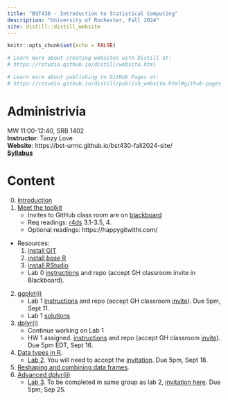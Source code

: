 ```yaml
---
title: "BST430 - Introduction to Statistical Computing"
description: "University of Rochester, Fall 2024"
site: distill::distill_website
---
```


```r
knitr::opts_chunk$set(echo = FALSE)

# Learn more about creating websites with Distill at:
# https://rstudio.github.io/distill/website.html

# Learn more about publishing to GitHub Pages at:
# https://rstudio.github.io/distill/publish_website.html#github-pages

```

# Administrivia

MW 11:00-12:40, SRB 1402
<br>
**Instructor**: Tanzy Love
<br>
**Website**: https://bst-urmc.github.io/bst430-fall2024-site/
<br>
[**Syllabus**](static/syllabus430-2024.pdf)

# Content

0. [Introduction](lecture/l00-intro.html)
1. [Meet the toolkit](lecture/l01-meet-toolkit.html)
    * Invites to GitHub class room are on [blackboard](https://learn.rochester.edu)
    * Req readings: [r4ds](https://r4ds.hadley.nz/) 3.1-3.5, 4. 
    * Optional readings: https://happygitwithr.com/
* Resources: 
    1. [install GIT](https://happygitwithr.com/install-git.html)
    2. [install *base* R](https://cran.r-project.org/)
    3. [install RStudio](https://www.rstudio.com/products/rstudio/download/#download)
    * Lab 0 [instructions](hw_lab_instruction/lab00-demonstration/lab00-hello-class.html) and repo (accept GH classroom invite in Blackboard).
2. [ggplot(i)](lecture/l02-ggplot2-i.html)
    * Lab 1 [instructions](hw_lab_instruction/lab01-hello-r/lab01-hello-r.html) and repo (accept GH classroom [invite](https://classroom.github.com/a/VJwscJG1)). Due 5pm, Sept 11.
    * Lab 1 [solutions](hw_lab_instruction/lab01-hello-r/lab01.html)
3.  [dplyr(i)](lecture/l03-transform-dplyr-i.html)
    * Continue working on Lab 1
    * HW 1 assigned.  [instructions](hw_lab_instruction/hw-01-airbnb/hw-01-airbnb.html) and repo (accept GH classroom [invite](https://classroom.github.com/a/DSGIBgl4)).  Due 5pm EDT, Sept 16.
<!--     * HW 1 [solutions](hw_lab_instruction/hw-01-airbnb/hw-01.html) -->
4.  [Data types in R](lecture/l04-data-types.html).
    *  [Lab 2](hw_lab_instruction/lab02-merge-conflict/lab02-merge-conflict.html). You will need to accept the [invitation](https://classroom.github.com/a/d0eW0EO8).
Due 5pm, Sept 18.
<!--     * Lab 2 [solutions](hw_lab_instruction/lab02-merge-conflict/lab-02.html) -->
5.  [Reshaping and combining data frames](lecture/l05a-reshape-merge.html).
6.  [Advanced dplyr(ii)](lecture/l05b-advanced-dplyr.html)
    *  [Lab 3](hw_lab_instruction/lab03-laquinta-uno/lab03-laquinta-uno.html).  To be completed in same group as lab 2, [invitation here](https://classroom.github.com/a/KvOILDqa). Due 5pm, Sep 25.
<!--     * Lab 3 [solutions](hw_lab_instruction/lab03-laquinta-uno/lab-03.html) -->
<!-- 7.  Finish L5b. [Factors and dates](lecture/l07-factors-dates.html) -->
<!-- * Continue working on Lab 3 -->
<!--     * HW 2 assigned.  [instructions](hw_lab_instruction/hw02-accidents/hw02-accidents.html) and repo (accept GH classroom [invite](https://classroom.github.com/a/fy4E-H-b)).  Due 5pm EDT, Oct 15. -->
<!--     * HW 2 [solutions](hw_lab_instruction/hw02-accidents/hw02.html) -->
<!-- 8.  Effective data visualization [(i)](lecture/03a2-tips-for-effective-dataviz.pdf) [(ii)](lecture/03b-tips-for-effective-dataviz.pdf) [video](https://youtu.be/ZrifrBvFWgg) -->
<!--     * Turn in lab 3 by tomorrow. -->
<!-- 9. [Data from files](lecture/l09-data-from-files.html) -->
<!-- *   Repository for lecture 9 [here](https://classroom.github.com/a/vAS3mGej) will not be graded, but gets you everything you need at once. -->
<!--     *  [Lab 4](hw_lab_instruction/lab04-laquinta-dos/lab04-laquinta-dos.html).  New groups! At least one new teammate for each person. -->
<!--     [Invitation here](https://classroom.github.com/a/566Cy7tL). Due 5pm, Oct 12. -->
<!--     * Lab 4 [solutions](hw_lab_instruction/lab04-laquinta-dos/lab04.html) -->
<!-- 10. Finish visualization slides -->
<!--     * [styleguide](lecture/l06-style.html) -->
<!-- * Finish lab 4. -->
<!-- 11. [Text processing](lecture/l10-text.html)   [video link](https://rochester.hosted.panopto.com/Panopto/Pages/Viewer.aspx?id=961dbd5b-ccf6-4fb9-a2ee-af2d012702fe) -->
<!--     * HW 3 assigned.  [instructions](hw_lab_instruction/hw03-fatal-geography/hw03-fatal-geography.html) and repo (accept GH classroom [invite](https://classroom.github.com/a/6sqI7bjg)).  Due 5pm EDT, Oct 28. -->
<!--     * HW 3 [solutions](hw_lab_instruction/hw03-fatal-geography/hw03.html) -->
<!-- 12. [Text analysis](lecture/l10-text-ii.html)    [video link](https://rochester.hosted.panopto.com/Panopto/Pages/Viewer.aspx?id=3482b784-14f4-4ff0-8634-af3201202cb5) -->
<!--     *  [Lab 5](hw_lab_instruction/lab05-sadplots/lab05-sadplots.html).  Pair up; take turns and then you won't have so many GitHub problems. [Invitation here](https://classroom.github.com/a/sFi-IjD6). Due 5pm, Oct 25. -->
<!--     * Lab 5 [solutions](hw_lab_instruction/lab05-sadplots/lab05.html) -->
<!--     *  Reading: [r4ds chapter 14](https://r4ds.had.co.nz/strings.html) -->
<!-- 13. [Matrices, indexing, linear algebra](lecture/l11-linear-algebra-indexing.html) -->
<!--     * Finish Lab 5 -->
<!-- 15. [Functions i](lecture/l12-functions-i.html). [video link](https://rochester.hosted.panopto.com/Panopto/Pages/Viewer.aspx?id=a9d6dc03-9d01-4f87-ad9b-af3c004e8055) -->
<!-- 16. [Functions ii and iteration](lecture/l13-functions-ii.html). [video link](https://rochester.hosted.panopto.com/Panopto/Pages/Viewer.aspx?id=7c471b05-4bf6-419c-8b43-af410109b4f7) -->
<!--     *   [Lab 6](hw_lab_instruction/lab06-covid-times/lab06-covid-times.html) assigned, any groups as you like. [Invitation here](https://classroom.github.com/a/6GAvWurq). Due 5pm, Nov 16. -->
<!--     * Lab 6 [solutions](hw_lab_instruction/lab06-covid-times/lab06.html) -->
<!-- 17.  [Knitr tricks and debugging](lecture/l14-debugging.html). [video link](https://rochester.hosted.panopto.com/Panopto/Pages/Viewer.aspx?id=e11a5405-d128-459f-9ef5-af42010fdc8a) -->
<!-- *  HW 4 assigned (revised to shorten it!!).  [instructions](hw_lab_instruction/hw05-modeling-gss/hw-04-modeling-gss.html) and repo (accept GH classroom [invite](https://classroom.github.com/a/rNXgxZex)).  Due 5pm EDT, Nov 25. -->
<!--     * HW 4 [solutions](hw_lab_instruction/hw05-modeling-gss/hw-04.html) -->
<!-- * Work on Lab 6 -->
<!-- 18.  [Linear models](lecture/l15-linear-models.html) -->
<!-- * Work on Lab 6 -->
<!-- 19.   No class 11/10, work on your final exam. -->
<!-- * Final Exam. Remember I will be looking at the `.md` for results and the `.Rmd` for your code. [instructions](hw_lab_instruction/final-modeling.html) and repo (accept GH classroom [invite](https://classroom.github.com/a/eebbYmkV)).  Due 5pm EDT, Nov 10. -->
<!-- 20.   [Multivariate linear models and Prediction](lecture/l16-crossv-lm.html) [video link](https://rochester.hosted.panopto.com/Panopto/Pages/Viewer.aspx?id=c0310bc9-e6f7-40b6-9f22-af4e012d961e) -->
<!-- * Work on Lab 6 -->

<!-- 20.  [Multivariate linear models](lecture/l16-multivariate-lm.html) -->
<!-- 21.  [Prediction and logistic regression](lecture/l17-prediction-logistic.html) -->
